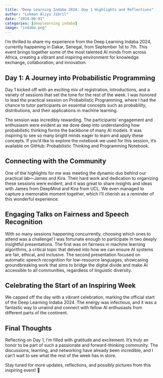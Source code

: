 ```yaml
---
title: "Deep Learning Indaba 2024: Day 1 Highlights and Reflections"
author: "Lukman Aliyu Jibril"
date: "2024-09-01"
categories: [deeplearning indaba]
image: "indaba.png"
---
```



I'm thrilled to share my experience from the Deep Learning Indaba 2024, currently happening in Dakar, Senegal, from September 1st to 7th. This event brings together some of the most talented AI minds from across Africa, creating a vibrant and inspiring environment for knowledge exchange, collaboration, and innovation.

## Day 1: A Journey into Probabilistic Programming

Day 1 kicked off with an exciting mix of registration, introductions, and a variety of sessions that set the tone for the rest of the week. I was honored to lead the practical session on Probabilistic Programming, where I had the chance to tutor participants on essential concepts such as probability, distributions, and their applications in machine learning.

The session was incredibly rewarding. The participants' engagement and enthusiasm were evident as we dove deep into understanding how probabilistic thinking forms the backbone of many AI models. It was inspiring to see so many bright minds eager to learn and apply these concepts. If you'd like to explore the notebook we used for this session, it's available on GitHub: Probabilistic Thinking and Programming Notebook.

## Connecting with the Community

One of the highlights for me was meeting the dynamic duo behind our practical lab—James and Kira. Their hard work and dedication to organizing these sessions were evident, and it was great to share insights and ideas with James from DeepMind and Kira from UCL. We even managed to capture a memorable moment together, which I'll cherish as a reminder of this wonderful experience.

## Engaging Talks on Fairness and Speech Recognition

With so many sessions happening concurrently, choosing which ones to attend was a challenge! I was fortunate enough to participate in two deeply insightful presentations. The first was on fairness in machine learning algorithms, a critical topic that delved into how we can ensure AI systems are fair, ethical, and inclusive. The second presentation focused on automatic speech recognition for low-resource languages, showcasing groundbreaking work that aims to bridge the digital divide and make AI accessible to all communities, regardless of linguistic diversity.

## Celebrating the Start of an Inspiring Week

We capped off the day with a vibrant celebration, marking the official start of the Deep Learning Indaba 2024. The energy was infectious, and it was a fantastic way to unwind and connect with fellow AI enthusiasts from different parts of the continent.

## Final Thoughts

Reflecting on Day 1, I'm filled with gratitude and excitement. It's truly an honor to be part of such a passionate and forward-thinking community. The discussions, learning, and networking have already been incredible, and I can’t wait to see what the rest of the week has in store.

Stay tuned for more updates, reflections, and possibly pictures from this inspiring event! 📸